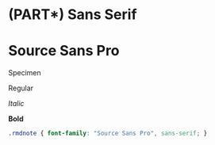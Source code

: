 # (PART\*) Sans Serif {-}

# Source Sans Pro

Specimen

::: {.rmdnote}
Regular

_Italic_

**Bold**
:::

<!-- font -->

<link rel="preconnect" href="https://fonts.googleapis.com">
<link rel="preconnect" href="https://fonts.gstatic.com" crossorigin>
<link href="https://fonts.googleapis.com/css2?family=Source+Sans+Pro:ital,wght@0,400;0,700;1,400&display=swap" rel="stylesheet">

```css
.rmdnote { font-family: "Source Sans Pro", sans-serif; }
```
